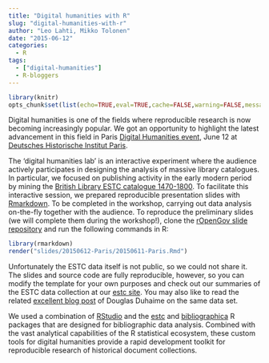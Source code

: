```yaml
---
title: "Digital humanities with R"
slug: "digital-humanities-with-r"
author: "Leo Lahti, Mikko Tolonen"
date: "2015-06-12"
categories:
  - R
tags:
  - ["digital-humanities"]
  - R-bloggers
---
```


```r
library(knitr)
opts_chunk$set(list(echo=TRUE,eval=TRUE,cache=FALSE,warning=FALSE,message=FALSE,fig.height=10,fig.width=10))
```

Digital humanities is one of the fields where reproducible research is
now becoming increasingly popular. We got an opportunity to highlight the
latest advancement in this field in Paris [Digital Humanities
event](http://dhdhi.hypotheses.org/2428), June 12 at [Deutsches
Historische Institut Paris](http://www.dhi-paris.fr/).

The 'digital humanities lab' is an interactive experiment where the
audience actively participates in designing the analysis of massive
library catalogues. In particular, we focused on publishing activity
in the early modern period by mining the [British Library ESTC
catalogue
1470-1800](http://estc.bl.uk/F/?func=file&file_name=login-bl-estc). To
facilitate this interactive session, we prepared reproducible
presentation slides with
[Rmarkdown](http://rmarkdown.rstudio.com/). To be completed in the
workshop, carrying out data analysis on-the-fly together with the
audience. To reproduce the preliminary slides (we will complete them during the
workshop!), clone the [rOpenGov slide
repository](https://github.com/rOpenGov/slides) and run the following
commands in R:

```r
library(rmarkdown)
render("slides/20150612-Paris/20150611-Paris.Rmd")
```

Unfortunately the ESTC data itself is not public, so we could not
share it. The slides and source code are fully reproducible, however,
so you can modify the template for your own purposes and check out our
summaries of the ESTC data collection at our [estc
site](https://github.com/rOpenGov/estc). You may also like to read the
related [excellent blog
post]((http://douglasduhaime.com/blog/mapping-the-early-english-book-trade))
of Douglas Duhaime on the same data set.

We used a combination of [RStudio](http://www.rstudio.com/) and the
[estc](http://github.com/rOpenGov/estc) and
[bibliographica](http://github.com/rOpenGov/bibliographica) R packages
that are designed for bibliographic data analysis. Combined with the
vast analytical capabilities of the R statistical ecosystem, these
custom tools for digital humanities provide a rapid development
toolkit for reproducible research of historical document collections.


[jekyll-gh]: https://github.com/mojombo/jekyll
[jekyll]:    http://jekyllrb.com
